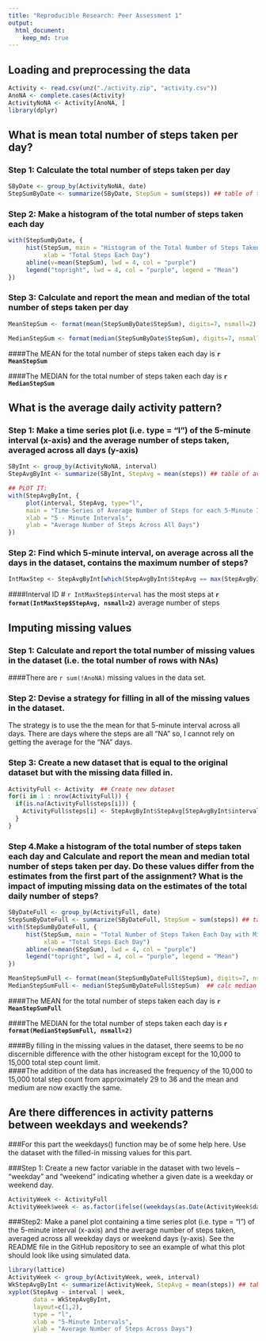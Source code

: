 ```yaml
---
title: "Reproducible Research: Peer Assessment 1"
output: 
  html_document:
    keep_md: true
---
```


## Loading and preprocessing the data
```r
Activity <- read.csv(unz("./activity.zip", "activity.csv"))
AnoNA <- complete.cases(Activity)
ActivityNoNA <- Activity[AnoNA, ]
library(dplyr)
```

## What is mean total number of steps taken per day?

### Step 1: Calculate the total number of steps taken per day
```r
SByDate <- group_by(ActivityNoNA, date)
StepSumByDate <- summarize(SByDate, StepSum = sum(steps)) ## table of totals by date
```

### Step 2: Make a histogram of the total number of steps taken each day
```r
with(StepSumByDate, {
     hist(StepSum, main = "Histogram of the Total Number of Steps Taken Each Day", 
          xlab = "Total Steps Each Day")
     abline(v=mean(StepSum), lwd = 4, col = "purple")
     legend("topright", lwd = 4, col = "purple", legend = "Mean")
})
```

### Step 3: Calculate and report the mean and median of the total number of steps taken per day
```r
MeanStepSum <- format(mean(StepSumByDate$StepSum), digits=7, nsmall=2) ## calc mean

MedianStepSum <- format(median(StepSumByDate$StepSum), digits=7, nsmall=2)  ## calc median

```
####The MEAN for the total number of steps taken each day is **`r MeanStepSum`**

####The MEDIAN for the total number of steps taken each day is **`r MedianStepSum`**


## What is the average daily activity pattern?

### Step 1: Make a time series plot (i.e. type = "l") of the 5-minute interval (x-axis) and the average number of steps taken, averaged across all days (y-axis)

```r
SByInt <- group_by(ActivityNoNA, interval)
StepAvgByInt <- summarize(SByInt, StepAvg = mean(steps)) ## table of avg by interval

## PLOT IT:
with(StepAvgByInt, {
     plot(interval, StepAvg, type="l", 
     main = "Time Series of Average Number of Steps for each 5-Minute Interval", 
     xlab = "5 - Minute Intervals",
     ylab = "Average Number of Steps Across All Days")
})
```

### Step 2: Find which 5-minute interval, on average across all the days in the dataset, contains the maximum number of steps?
```r
IntMaxStep <- StepAvgByInt[which(StepAvgByInt$StepAvg == max(StepAvgByInt$StepAvg)), ]

```
####Interval ID # `r IntMaxStep$interval` has the most steps at **`r format(IntMaxStep$StepAvg, nsmall=2)`** average number of steps

## Imputing missing values

### Step 1: Calculate and report the total number of missing values in the dataset (i.e. the total number of rows with NAs)

####There are `r sum(!AnoNA)` missing values in the data set.

### Step 2: Devise a strategy for filling in all of the missing values in the dataset. 

The strategy is to use the the mean for that 5-minute interval across all days.  There are days where the steps are all "NA" so, I cannot rely on getting the average for the "NA" days.

### Step 3: Create a new dataset that is equal to the original dataset but with the missing data filled in.
```r
ActivityFull <- Activity  ## Create new dataset
for(i in 1 : nrow(ActivityFull)) {
  if(is.na(ActivityFull$steps[i])) {
    ActivityFull$steps[i] <- StepAvgByInt$StepAvg[StepAvgByInt$interval==ActivityFull$interval[i]]
  }
}
```

### Step 4.Make a histogram of the total number of steps taken each day and Calculate and report the mean and median total number of steps taken per day. Do these values differ from the estimates from the first part of the assignment? What is the impact of imputing missing data on the estimates of the total daily number of steps?
```r
SByDateFull <- group_by(ActivityFull, date)
StepSumByDateFull <- summarize(SByDateFull, StepSum = sum(steps)) ## table of totals by date
with(StepSumByDateFull, {
     hist(StepSum, main = "Total Number of Steps Taken Each Day with Missing Values Filled In", 
          xlab = "Total Steps Each Day")
     abline(v=mean(StepSum), lwd = 4, col = "purple")
     legend("topright", lwd = 4, col = "purple", legend = "Mean")
})

MeanStepSumFull <- format(mean(StepSumByDateFull$StepSum), digits=7, nsmall=2) ## calc mean
MedianStepSumFull <- median(StepSumByDateFull$StepSum)  ## calc median

```
####The MEAN for the total number of steps taken each day is **`r MeanStepSumFull`**

####The MEDIAN for the total number of steps taken each day is **`r format(MedianStepSumFull, nsmall=2)`**

####By filling in the missing values in the dataset, there seems to be no discernible difference with the other histogram except for the 10,000 to 15,000 total step count limit.  
####The addition of the data has increased the frequency of the 10,000 to 15,000 total step count from approximately 29 to 36 and the mean and medium are now exactly the same.


## Are there differences in activity patterns between weekdays and weekends?

###For this part the weekdays() function may be of some help here. Use the dataset with the filled-in missing values for this part.

###Step 1: Create a new factor variable in the dataset with two levels – “weekday” and “weekend” indicating whether a given date is a weekday or weekend day.
```r
ActivityWeek <- ActivityFull
ActivityWeek$week <- as.factor(ifelse((weekdays(as.Date(ActivityWeek$date)) %in% c("Saturday","Sunday")),"weekend","weekday"))

```

###Step2: Make a panel plot containing a time series plot (i.e. type = "l") of the 5-minute interval (x-axis) and the average number of steps taken, averaged across all weekday days or weekend days (y-axis). See the README file in the GitHub repository to see an example of what this plot should look like using simulated data.
```r
library(lattice)
ActivityWeek <- group_by(ActivityWeek, week, interval)
WkStepAvgByInt <- summarize(ActivityWeek, StepAvg = mean(steps)) ## table of avg by interval
xyplot(StepAvg ~ interval | week, 
       data = WkStepAvgByInt, 
       layout=c(1,2), 
       type = "l", 
       xlab = "5-Minute Intervals", 
       ylab = "Average Number of Steps Across Days")

```